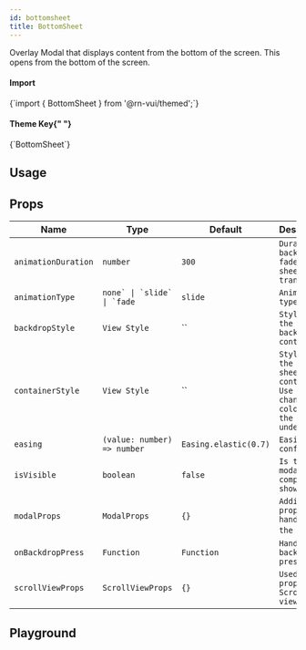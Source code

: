 ```yaml
---
id: bottomsheet
title: BottomSheet
---
```



<IconsStyle />

Overlay Modal that displays content from the bottom of the screen.
This opens from the bottom of the screen.

<div class="row inline-flex-center">
  <div class="col col--3">
    <h4>Import</h4>
  </div>
  <div class="col col--9">
    <CodeBlock>{`import { BottomSheet } from '@rn-vui/themed';`}</CodeBlock>
  </div>
  <div class="col col--3">
    <h4>
      Theme Key{" "}
      <a href="../customizing#using-themeprovider">
        <BiInfoCircle />
      </a>
    </h4>
  </div>
  <div class="col col--9">
    <CodeBlock>{`BottomSheet`}</CodeBlock>
  </div>
</div>

## Usage

<Usage />

## Props

<div class='table-responsive'>

| Name                | Type                            | Default               | Description                                                                            |
| ------------------- | ------------------------------- | --------------------- | -------------------------------------------------------------------------------------- |
| `animationDuration` | `number`                        | `300`                 | `Duration of backdrop fade and sheet translate.`                                       |
| `animationType`     | `` none` \| `slide` \| `fade `` | `slide`               | `Animation type.`                                                                      |
| `backdropStyle`     | `View Style`                    | ``                    | `Style of the backdrop container.`                                                     |
| `containerStyle`    | `View Style`                    | ``                    | `Style of the bottom sheet's container. Use this to change the color of the underlay.` |
| `easing`            | `(value: number) => number`     | `Easing.elastic(0.7)` | `Easing config.`                                                                       |
| `isVisible`         | `boolean`                       | `false`               | `Is the modal component shown.`                                                        |
| `modalProps`        | `ModalProps`                    | `{}`                  | `Additional props handed to the `Modal`.`                                              |
| `onBackdropPress`   | `Function`                      | `Function`            | `Handler for backdrop press.`                                                          |
| `scrollViewProps`   | `ScrollViewProps`               | `{}`                  | `Used to add props to Scroll view.`                                                    |

</div>

## Playground

<Play />
